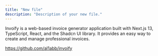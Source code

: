 ```yaml
---
title: "New file"
description: "Description of your new file."
---
```


Invoify is a web-based invoice generator application built with Next.js 13, TypeScript, React, and the Shadcn UI library. It provides an easy way to create and manage professional invoices.

https://github.com/al1abb/invoify